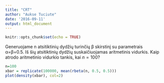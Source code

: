---
title: "CRT"
author: "Aukse Tuciute"
date: '2016-09-11'
output: html_document
---

```{r setup, include=FALSE}
knitr::opts_chunk$set(echo = TRUE)
```

Generuojame n atsitiktinių dydžių turinčių β skirstinį su parametrais α=β=0.5. Iš šių atsitiktinių dydžių suskaičiuojamas aritmetinis vidurkis.
Kaip atrodo aritmetinio vidurkio tankis, kai $n=100$?

```{r}
n=100
xbar = replicate(100000, mean(rbeta(n, 0.5, 0.5)))
plot(density(xbar), col=2)
```
